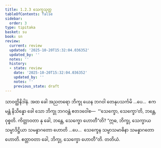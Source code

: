 ```yaml
---
title: 1.2.3 သေက္ခသုတ္တ
tableOfContents: false
sidebar:
  order: 3
type: tipitaka
basket: su
book: sn
review:
  current: review
  updated: '2025-10-20T15:32:04.036352'
  updated_by: ''
  notes: ''
  history:
  - state: review
    date: '2025-10-20T15:32:04.036352'
    updated_by: ''
    notes: ''
    previous_state: draft
---
```



<DynamicBreadcrumb />


<ReviewStatus review={frontmatter.review} showDetails={true} />

<HypothesisAnnotation frontmatter={frontmatter} />

<Division number="13" book="sn" e="ch" v="18" p="281">

<Paragraph number="67" book="sn">
သာဝတ္ထိနိဒါနံ. အထ ခေါ အညတရော ဘိက္ခု ယေန ဘဂဝါ တေနုပသင်္ကမိ …ပေ…  ဧကမန္တံ နိသိန္နော ခေါ သော ဘိက္ခု ဘဂဝန္တံ ဧတဒဝေါစ—  “‘သေက္ခော, သေက္ခော’တိ, ဘန္တေ, ဝုစ္စတိ. ကိတ္တာဝတာ နု ခေါ, ဘန္တေ, သေက္ခော ဟောတီ”တိ?
</Paragraph>

<Paragraph number="68" book="sn">
“ဣဓ, ဘိက္ခု, သေက္ခာယ သမ္မာဒိဋ္ဌိယာ သမန္နာဂတော ဟောတိ …ပေ…  သေက္ခေန သမ္မာသမာဓိနာ သမန္နာဂတော ဟောတိ. ဧတ္တာဝတာ ခေါ, ဘိက္ခု, သေက္ခော ဟောတီ”တိ.

</Paragraph>
</Division>

<Paragraph number="69" type="center" book="sn">
တတိယံ.
</Paragraph>
